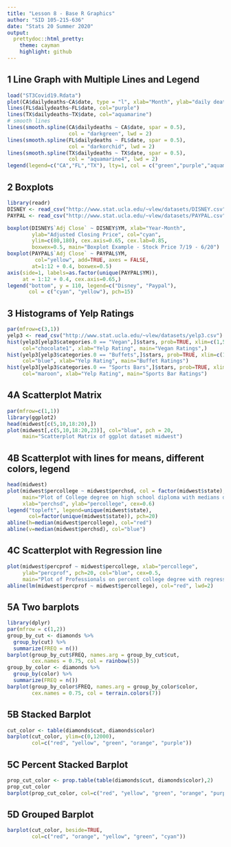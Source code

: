 ```yaml
---
title: "Lesson 8 - Base R Graphics"
author: "SID 105-215-636"
date: "Stats 20 Summer 2020"
output:
  prettydoc::html_pretty:
    theme: cayman
    highlight: github
---
```


## 1 Line Graph with Multiple Lines and Legend

```r
load("ST3Covid19.Rdata")
plot(CA$dailydeaths~CA$date, type = "l", xlab="Month", ylab="daily deaths", col="green")
lines(FL$dailydeaths~FL$date, col="purple")
lines(TX$dailydeaths~TX$date, col="aquamarine")
# smooth lines
lines(smooth.spline(CA$dailydeaths ~ CA$date, spar = 0.5), 
                    col = "darkgreen", lwd = 2)
lines(smooth.spline(FL$dailydeaths ~ FL$date, spar = 0.5), 
                    col = "darkorchid", lwd = 2)
lines(smooth.spline(TX$dailydeaths ~ TX$date, spar = 0.5), 
                    col = "aquamarine4", lwd = 2)
legend(legend=c("CA","FL","TX"), lty=1, col = c("green","purple","aquamarine"), "topleft")
```


## 2 Boxplots 

```r
library(readr)
DISNEY <- read_csv("http://www.stat.ucla.edu/~vlew/datasets/DISNEY.csv")
PAYPAL <- read_csv("http://www.stat.ucla.edu/~vlew/datasets/PAYPAL.csv")

boxplot(DISNEY$`Adj Close` ~ DISNEY$YM, xlab="Year-Month",
        ylab="Adjusted Closing Price", col="cyan",
        ylim=c(80,180), cex.axis=0.65, cex.lab=0.85,
        boxwex=0.5, main="Boxplot Example - Stock Price 7/19 - 6/20")
boxplot(PAYPAL$`Adj Close` ~ PAYPAL$YM, 
         col="yellow", add=TRUE, axes = FALSE,
        at=1:12 + 0.4, boxwex=0.5)
axis(side=1, labels=as.factor(unique(PAYPAL$YM)),
     at = 1:12 + 0.4, cex.axis=0.65,)
legend("bottom", y = 110, legend=c("Disney", "Paypal"),
       col = c("cyan", "yellow"), pch=15)

```

## 3 Histograms of Yelp Ratings

```r
par(mfrow=c(3,1))
yelp3 <- read_csv("http://www.stat.ucla.edu/~vlew/datasets/yelp3.csv")
hist(yelp3[yelp3$categories.0 == "Vegan",]$stars, prob=TRUE, xlim=c(1,5),
     col="chocolate1", xlab="Yelp Rating", main="Vegan Ratings",)
hist(yelp3[yelp3$categories.0 == "Buffets",]$stars, prob=TRUE, xlim=c(1,5),
     col="blue", xlab="Yelp Rating", main="Buffet Ratings")
hist(yelp3[yelp3$categories.0 == "Sports Bars",]$stars, prob=TRUE, xlim=c(1,5),
     col="maroon", xlab="Yelp Rating", main="Sports Bar Ratings")
```


## 4A Scatterplot Matrix

```r
par(mfrow=c(1,1))
library(ggplot2)
head(midwest[c(5,10,18:20),])
plot(midwest[,c(5,10,18:20,23)], col="blue", pch = 20,
     main="Scatterplot Matrix of ggplot dataset midwest")
```

## 4B Scatterplot with lines for means, different colors, legend

```r
head(midwest)
plot(midwest$percollege ~ midwest$perchsd, col = factor(midwest$state), pch=20,
     main="Plot of College degree on high school diploma with medians drawn",
     xlab="perchsd", ylab="percollege", cex=0.6)
legend("topleft", legend=unique(midwest$state),
       col=factor(unique(midwest$state)), pch=20)
abline(h=median(midwest$percollege), col="red")
abline(v=median(midwest$perchsd), col="blue")

```

## 4C Scatterplot with Regression line

```r
plot(midwest$percprof ~ midwest$percollege, xlab="percollege",
     ylab="percprof", pch=20, col="blue", cex=0.5,
     main="Plot of Professionals on percent college degree with regression line")
abline(lm(midwest$percprof ~ midwest$percollege), col="red", lwd=2)
```

## 5A Two barplots

```r
library(dplyr)
par(mfrow = c(1,2))
group_by_cut <- diamonds %>%
  group_by(cut) %>%
  summarize(FREQ = n())
barplot(group_by_cut$FREQ, names.arg = group_by_cut$cut, 
        cex.names = 0.75, col = rainbow(5))
group_by_color <- diamonds %>%
  group_by(color) %>%
  summarize(FREQ = n())
barplot(group_by_color$FREQ, names.arg = group_by_color$color, 
        cex.names = 0.75, col = terrain.colors(7))
```

## 5B Stacked Barplot

```r
cut_color <- table(diamonds$cut, diamonds$color)
barplot(cut_color, ylim=c(0,12000),
        col=c("red", "yellow", "green", "orange", "purple"))
```

## 5C Percent Stacked Barplot

```r
prop_cut_color <- prop.table(table(diamonds$cut, diamonds$color),2)
prop_cut_color
barplot(prop_cut_color, col=c("red", "yellow", "green", "orange", "purple"))
```

## 5D Grouped Barplot

```r
barplot(cut_color, beside=TRUE,
        col=c("red", "orange", "yellow", "green", "cyan"))

```
